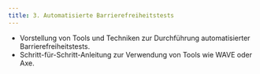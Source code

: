 ```yaml
---
title: 3. Automatisierte Barrierefreiheitstests
--- 
```

- Vorstellung von Tools und Techniken zur Durchführung automatisierter Barrierefreiheitstests.  
- Schritt-für-Schritt-Anleitung zur Verwendung von Tools wie WAVE oder Axe.
